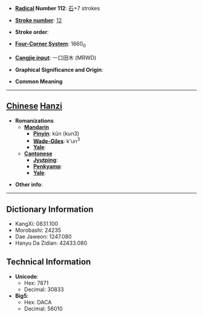 * '''[[Wiktionary:Chinese radical index| Radical]] Number 112''': [[Wiktionary:Chinese radical index 石|石]]+7 strokes

* '''[[Wiktionary:Chinese total strokes index|Stroke number]]''': [[Wiktionary:Chinese total strokes index 12|12]]

* '''Stroke order''': 

* '''[[Wiktionary:Chinese four corner index|Four-Corner System]]''': 1660<sub>0</sub>

* '''[[Wiktionary:Chinese Cangjie index|Cangjie input]]''': 一口田木 (MRWD)

* '''Graphical Significance and Origin''': 

* '''Common Meaning''' {{substub}}

----

== [[Chinese]] [[Hanzi]] ==

* '''Romanizations'''
** '''[[Mandarin]]'''
*** '''[[Pinyin]]''': kǔn (kun3)
*** '''[[Wade-Giles]]''': k'un<sup>3</sup>
*** '''[[Yale]]''': 
** '''[[Cantonese]]'''
*** '''[[Jyutping]]''':
*** '''[[Penkyamp]]''': 
*** '''[[Yale]]''': 

* '''Other info''': 

----

== Dictionary Information ==

* KangXi: 0831.100
* Morobashi: 24235
* Dae Jaweon: 1247.080
* Hanyu Da Zidian: 42433.080

== Technical Information ==

* '''Unicode''':
** Hex: 7871
** Decimal: 30833
* '''Big5''':
** Hex: DACA
** Decimal: 56010